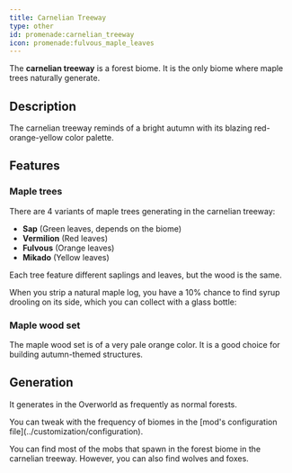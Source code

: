 ```yaml
---
title: Carnelian Treeway
type: other
id: promenade:carnelian_treeway
icon: promenade:fulvous_maple_leaves
---
```


The **carnelian treeway** is a forest biome. It is the only biome where maple trees naturally generate.

<Asset width={1024} location="promenade:biome/carnelian_treeway" title="Carnelian Treeway" />

## Description
The carnelian treeway reminds of a bright autumn with its blazing red-orange-yellow color palette.

## Features
### Maple trees

There are 4 variants of maple trees generating in the carnelian treeway:
- <Asset width={48} location="promenade:sap_maple_sapling" title="Sap Maple Sapling"/> <Asset width={48} location="promenade:sap_maple_leaves" title="Sap Maple Leaves"/> **Sap** (Green leaves, depends on the biome)
- <Asset width={48} location="promenade:vermilion_maple_sapling" title="Vermilion Maple Sapling"/> <Asset width={48} location="promenade:vermilion_maple_leaves" title="Vermilion Maple Leaves"/> **Vermilion** (Red leaves)
- <Asset width={48} location="promenade:fulvous_maple_sapling" title="Fulvous Maple Sapling"/> <Asset width={48} location="promenade:fulvous_maple_leaves" title="Fulvous Maple Leaves"/> **Fulvous** (Orange leaves)
- <Asset width={48} location="promenade:mikado_maple_sapling" title="Mikado Maple Sapling"/> <Asset width={48} location="promenade:mikado_maple_leaves" title="Mikado Maple Leaves"/> **Mikado** (Yellow leaves)

Each tree feature different saplings and leaves, but the wood is the same.


When you strip a natural maple log, you have a 10% chance to find syrup drooling on its side, which you can collect with a glass bottle: <Asset width={32} height={32} location="promenade:maple_syrup_bottle" title="Maple Syrup Bottle" />

### Maple wood set
<Asset width={64} height={64} location="promenade:maple_log" title="Maple Log"/>
<Asset width={64} height={64} location="promenade:stripped_maple_log" title="Stripped Maple Log"/>
<Asset width={64} height={64} location="promenade:maple_planks" title="Maple Planks"/>
<Asset width={64} height={64} location="promenade:maple_door" title="Maple Door"/>
<Asset width={64} height={64} location="promenade:maple_sign" title="Maple Sign"/>
<Asset width={64} height={64} location="promenade:maple_boat" title="Maple Boat"/>

The maple wood set is of a very pale orange color. It is a good choice for building autumn-themed structures.

## Generation
It generates in the Overworld as frequently as normal forests.

<Callout variant="info">
    You can tweak with the frequency of biomes in the [mod's configuration file](../customization/configuration).
</Callout>

You can find most of the mobs that spawn in the forest biome in the carnelian treeway.
However, you can also find wolves and foxes.